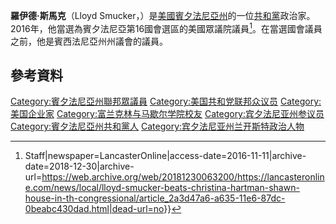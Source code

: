 {{expand|time=2016-11-30T02:33:21+00:00}}
'''羅伊德·斯馬克'''（Lloyd Smucker，{{bd|1964年|1月23日}}）是[[美國|美國]][[賓夕法尼亞州|賓夕法尼亞州]]的一位[[共和黨_(美國)|共和黨]]政治家。2016年，他當選為賓夕法尼亞第16國會選區的美國眾議院議員<ref>{{Cite news|url=http://lancasteronline.com/news/local/lloyd-smucker-beats-christina-hartman-shawn-house-in-th-congressional/article_2a3d47a6-a635-11e6-87dc-0beabc430dad.html|title=Lloyd Smucker beats Christina Hartman, Shawn House in 16th Congressional District race|last=Writer|first=TIM STUHLDREHER {{!}} Staff|newspaper=LancasterOnline|access-date=2016-11-11|archive-date=2018-12-30|archive-url=https://web.archive.org/web/20181230063200/https://lancasteronline.com/news/local/lloyd-smucker-beats-christina-hartman-shawn-house-in-th-congressional/article_2a3d47a6-a635-11e6-87dc-0beabc430dad.html|dead-url=no}}</ref>。在當選國會議員之前，他是賓西法尼亞州州議會的議員。
==參考資料==
{{reflist}}

{{DEFAULTSORT: Smucker, Lloyd}}
[[Category:賓夕法尼亞州聯邦眾議員|Category:賓夕法尼亞州聯邦眾議員]]
[[Category:美国共和党联邦众议员|Category:美国共和党联邦众议员]]
[[Category:美国企业家|Category:美国企业家]]
[[Category:富兰克林与马歇尔学院校友|Category:富兰克林与马歇尔学院校友]]
[[Category:宾夕法尼亚州参议员|Category:宾夕法尼亚州参议员]]
[[Category:賓夕法尼亞州共和黨人|Category:賓夕法尼亞州共和黨人]]
[[Category:宾夕法尼亚州兰开斯特政治人物|Category:宾夕法尼亚州兰开斯特政治人物]]